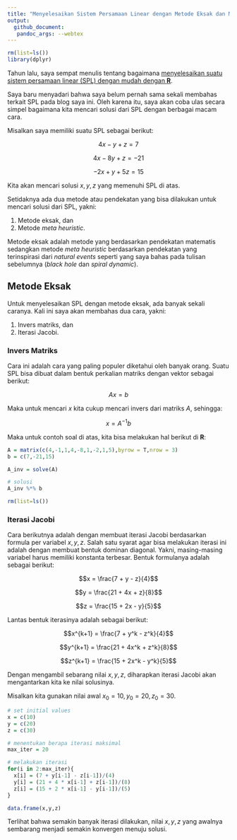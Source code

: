 ```yaml
---
title: "Menyelesaikan Sistem Persamaan Linear dengan Metode Eksak dan Meta Heuristic"
output: 
  github_document:
   pandoc_args: --webtex
---
```


```r
rm(list=ls())
library(dplyr)
```

Tahun lalu, saya sempat menulis tentang bagaimana [menyelesaikan suatu sistem persamaan linear (SPL) dengan mudah dengan __R__](https://ikanx101.com/blog/ig-spl/).

Saya baru menyadari bahwa saya belum pernah sama sekali membahas terkait SPL pada blog saya ini. Oleh karena itu, saya akan coba ulas secara simpel bagaimana kita mencari solusi dari SPL dengan berbagai macam cara.

Misalkan saya memiliki suatu SPL sebagai berikut:

$$4x - y + z = 7$$

$$4x - 8y + z = -21$$

$$-2x + y + 5z = 15$$

Kita akan mencari solusi $x,y,z$ yang memenuhi SPL di atas.

Setidaknya ada dua metode atau pendekatan yang bisa dilakukan untuk mencari solusi dari SPL, yakni:

1. Metode eksak, dan
1. Metode _meta heuristic_.

Metode eksak adalah metode yang berdasarkan pendekatan matematis sedangkan metode _meta heuristic_ berdasarkan pendekatan yang terinspirasi dari _natural events_ seperti yang saya bahas pada tulisan sebelumnya (_black hole_ dan _spiral dynamic_).

## Metode Eksak

Untuk menyelesaikan SPL dengan metode eksak, ada banyak sekali caranya. Kali ini saya akan membahas dua cara, yakni: 

1. Invers matriks, dan
1. Iterasi Jacobi.

### Invers Matriks

Cara ini adalah cara yang paling populer diketahui oleh banyak orang. Suatu SPL bisa dibuat dalam bentuk perkalian matriks dengan vektor sebagai berikut:

$$Ax = b$$

Maka untuk mencari $x$ kita cukup mencari invers dari matriks $A$, sehingga:

$$x = A^{-1}b$$

Maka untuk contoh soal di atas, kita bisa melakukan hal berikut di __R__:

```r
A = matrix(c(4,-1,1,4,-8,1,-2,1,5),byrow = T,nrow = 3)
b = c(7,-21,15)

A_inv = solve(A)

# solusi
A_inv %*% b
```

```r
rm(list=ls())
```

### Iterasi Jacobi

Cara berikutnya adalah dengan membuat iterasi Jacobi berdasarkan formula per variabel $x,y,z$. Salah satu syarat agar bisa melakukan iterasi ini adalah dengan membuat bentuk dominan diagonal. Yakni, masing-masing variabel harus memiliki konstanta terbesar. Bentuk formulanya adalah sebagai berikut:

$$x = \frac{7 + y - z}{4}$$

$$y = \frac{21 + 4x + z}{8}$$

$$z = \frac{15 + 2x - y}{5}$$

Lantas bentuk iterasinya adalah sebagai berikut:

$$x^{k+1} = \frac{7 + y^k - z^k}{4}$$

$$y^{k+1} = \frac{21 + 4x^k + z^k}{8}$$

$$z^{k+1} = \frac{15 + 2x^k - y^k}{5}$$

Dengan mengambil sebarang nilai $x,y,z$, diharapkan iterasi Jacobi akan mengantarkan kita ke nilai solusinya.

Misalkan kita gunakan nilai awal $x_0 = 10, y_0 = 20, z_0 = 30$.

```r
# set initial values
x = c(10)
y = c(20)
z = c(30)

# menentukan berapa iterasi maksimal
max_iter = 20

# melakukan iterasi
for(i in 2:max_iter){
  x[i] = (7 + y[i-1] - z[i-1])/(4)
  y[i] = (21 + 4 * x[i-1] + z[i-1])/(8)
  z[i] = (15 + 2 * x[i-1] - y[i-1])/(5)
}

data.frame(x,y,z)
```

Terlihat bahwa semakin banyak iterasi dilakukan, nilai $x,y,z$ yang awalnya sembarang menjadi semakin konvergen menuju solusi.
